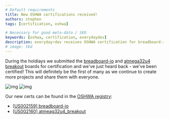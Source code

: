 ```yaml
---
# Default requirements
title: New OSHWA certifications received!
authors: stephen
tags: [certification, oshwa]

# Necessary for good meta-data / SEO
keywords: [oshwa, certification, everydaydev]
description: everyday⚡dev receives OSHWA certification for breadboard-io and atmega32u4_breakout boards
# image: tbd
---
```

During the holdiays we submitted the [breadboard-io](/docs/breadboard-io) and [atmega32u4 breakout](/docs/atmega32u4_breakout/introduction) boards for
certification and we've just heard back - we've been certified! This will definitely be the first of many as we continue to create more projects
and share them with everyone.

![img](/img/oshw_cert_breadboardio.svg)
![img](/img/oshw_cert_atmega32u4_breakout.svg)

<!--truncate-->

Our new certs can be found in the [OSHWA registry](https://certification.oshwa.org/list):
- [[US002159] breadboard-io](https://certification.oshwa.org/us002159.html)
- [[US002160] atmeag32u4_breakout](https://certification.oshwa.org/us002160.html)
